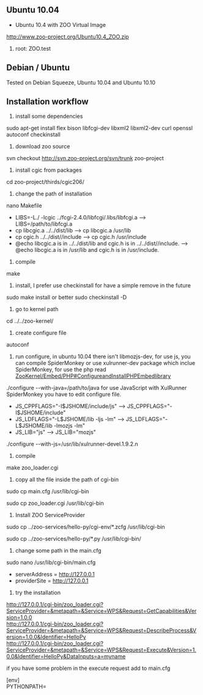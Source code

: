 
== Ubuntu 10.04 ==

*Ubuntu 10.4 with ZOO Virtual Image

http://www.zoo-project.org/Ubuntu10.4_ZOO.zip
# root: ZOO.test

== Debian / Ubuntu ==
Tested on Debian Squeeze, Ubuntu 10.04 and Ubuntu 10.10

== Installation workflow==
#install some dependencies<br>
sudo apt-get install flex bison libfcgi-dev libxml2 libxml2-dev curl openssl autoconf checkinstall

#download zoo source<br>
svn checkout http://svn.zoo-project.org/svn/trunk zoo-project

#install cgic from packages<br>
cd zoo-project/thirds/cgic206/

#change the path of installation<br>
nano Makefile 
*LIBS=-L./ -lcgic ../fcgi-2.4.0/libfcgi/.libs/libfcgi.a --> LIBS=/path/to/libfcgi.a
*cp libcgic.a  ../../dist/lib --> cp libcgic.a /usr/lib
*cp cgic.h  ../../dist//include --> cp cgic.h  /usr/include
*@echo libcgic.a is in  ../../dist/lib and cgic.h is in  ../../dist//include. --> @echo libcgic.a is in  /usr/lib and cgic.h is in /usr/include.

#compile<br>
make

#install, I prefer use checkinstall for have a simple remove in the future<br>
sudo make install or better sudo checkinstall -D

#go to kernel path<br>
cd ../../zoo-kernel/

#create configure file<br>
autoconf

#run configure, in ubuntu 10.04 there isn't libmozjs-dev, for use js, you can compile SpiderMonkey or use xulrunner-dev package which inclue SpiderMonkey, for use the php read [[ZooKernel/Embed/PHP#ConfigureandInstallPHPEmbedlibrary]]<br>
./configure --with-java=/path/to/java
for use JavaScript with XulRunner SpiderMonkey you have to edit configure file.
*JS_CPPFLAGS="-I$JSHOME/include/js" --> JS_CPPFLAGS="-I$JSHOME/include"
*JS_LDFLAGS="-L$JSHOME/lib -ljs -lm" --> JS_LDFLAGS="-L$JSHOME/lib -lmozjs -lm"
*JS_LIB="js" --> JS_LIB="mozjs"
./configure --with-js=/usr/lib/xulrunner-devel.1.9.2.n

#compile<br>
make zoo_loader.cgi

#copy all the file inside the path of cgi-bin<br>
sudo cp main.cfg /usr/lib/cgi-bin

sudo cp zoo_loader.cgi /usr/lib/cgi-bin

# Install ZOO ServiceProvider <br>
sudo cp ../zoo-services/hello-py/cgi-env/*.zcfg /usr/lib/cgi-bin

sudo cp ../zoo-services/hello-py/*.py /usr/lib/cgi-bin/

#change some path in the main.cfg
sudo nano /usr/lib/cgi-bin/main.cfg
*serverAddress = http://127.0.0.1
*providerSite = http://127.0.0.1


#try the installation<br>
http://127.0.0.1/cgi-bin/zoo_loader.cgi?ServiceProvider=&metapath=&Service=WPS&Request=GetCapabilities&Version=1.0.0 <br>
http://127.0.0.1/cgi-bin/zoo_loader.cgi?ServiceProvider=&metapath=&Service=WPS&Request=DescribeProcess&Version=1.0.0&Identifier=HelloPy <br>
http://127.0.0.1/cgi-bin/zoo_loader.cgi?ServiceProvider=&metapath=&Service=WPS&Request=Execute&Version=1.0.0&Identifier=HelloPy&DataInputs=a=myname

if you have some problem in the execute request add to main.cfg 

[env]<br>
PYTHONPATH=<YOUR_PYTHONPATH>



{{TracNotice|{{PAGENAME}}}}
